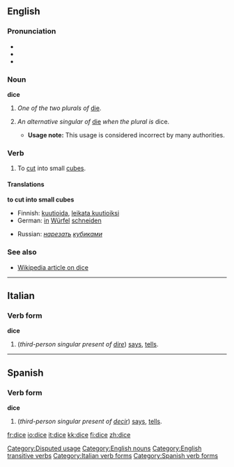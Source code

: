 ==English==

===Pronunciation===
*{{AHD|dīs}}
*{{IPA|/daɪs/}}
*{{SAMPA|/daIs/}}

===Noun===
'''dice'''

#''One of the two plurals of'' [[die#Noun|die]].
#{{colloquial}}[[Category:Disputed usage]] ''An alternative singular of'' [[die]] ''when the plural is'' dice.
#*'''Usage note:''' This usage is considered incorrect by many authorities.

===Verb===
{{en-verb|dic|ing}}

#{{transitive}} To [[cut]] into small [[cube]]s.

====Translations====
'''to cut into small cubes'''
{{top}}
*Finnish: [[kuutioida]], [[leikata kuutioiksi]]
*German: [[in]] [[Würfel]] [[schneiden]]
{{mid}}
*Russian: ''[[нарезать]] [[кубик|кубиками]]''
{{bottom}}

===See also===
*[[w:dice|Wikipedia article on dice]]

[[Category:English nouns]]
[[Category:English transitive verbs]]
----

==Italian==

===Verb form===
'''dice'''

# (''third-person singular present of [[dire]]'') [[says]], [[tells]].
[[Category:Italian verb forms]]
----

==Spanish==

===Verb form===
'''dice'''

# (''third-person singular present of [[decir]]'') [[says]], [[tells]].

[[Category:Spanish verb forms]]

[[fr:dice]]
[[io:dice]]
[[it:dice]]
[[kk:dice]]
[[fi:dice]]
[[zh:dice]]